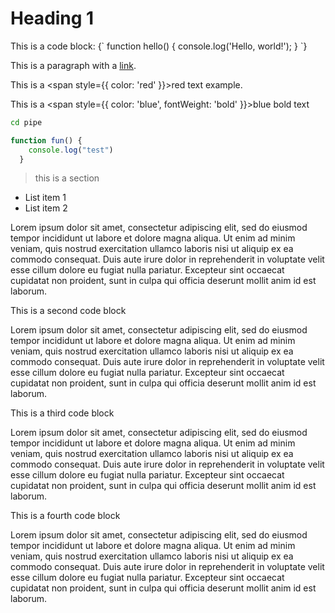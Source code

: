 
# Heading 1

<Heading type='primary' >
This is a code block:
</Heading>


<CodeBlock language="javascript">
{`
function hello() {
  console.log('Hello, world!');
}
`}
</CodeBlock>

This is a paragraph with a [link](https://example.com).


This is a <span style={{ color: 'red' }}>red text</span> example.

This is a <span style={{ color: 'blue', fontWeight: 'bold' }}>blue bold text</span> 

```bash
cd pipe
```

```javascript
function fun() {
    console.log("test")
  }
```

> this is a section


- List item 1
- List item 2


Lorem ipsum dolor sit amet, consectetur adipiscing elit, sed do eiusmod tempor incididunt ut labore et
dolore magna aliqua. Ut enim ad minim veniam, quis nostrud exercitation ullamco laboris nisi ut aliquip
ex ea commodo consequat. Duis aute irure dolor in reprehenderit in voluptate velit esse cillum dolore eu 
fugiat nulla pariatur. Excepteur sint occaecat
cupidatat non proident, sunt in culpa qui officia deserunt mollit anim id est laborum.



<Heading type='primary'>
This is a second code block
</Heading>

Lorem ipsum dolor sit amet, consectetur adipiscing elit, sed do eiusmod tempor incididunt ut labore et
dolore magna aliqua. Ut enim ad minim veniam, quis nostrud exercitation ullamco laboris nisi ut aliquip
ex ea commodo consequat. Duis aute irure dolor in reprehenderit in voluptate velit esse cillum dolore eu 
fugiat nulla pariatur. Excepteur sint occaecat
cupidatat non proident, sunt in culpa qui officia deserunt mollit anim id est laborum.

<Heading type='primary' >
This is a third code block
</Heading>

Lorem ipsum dolor sit amet, consectetur adipiscing elit, sed do eiusmod tempor incididunt ut labore et
dolore magna aliqua. Ut enim ad minim veniam, quis nostrud exercitation ullamco laboris nisi ut aliquip
ex ea commodo consequat. Duis aute irure dolor in reprehenderit in voluptate velit esse cillum dolore eu 
fugiat nulla pariatur. Excepteur sint occaecat
cupidatat non proident, sunt in culpa qui officia deserunt mollit anim id est laborum.


<Heading type='primary' >
This is a fourth code block
</Heading>


Lorem ipsum dolor sit amet, consectetur adipiscing elit, sed do eiusmod tempor incididunt ut labore et
dolore magna aliqua. Ut enim ad minim veniam, quis nostrud exercitation ullamco laboris nisi ut aliquip
ex ea commodo consequat. Duis aute irure dolor in reprehenderit in voluptate velit esse cillum dolore eu 
fugiat nulla pariatur. Excepteur sint occaecat
cupidatat non proident, sunt in culpa qui officia deserunt mollit anim id est laborum.

